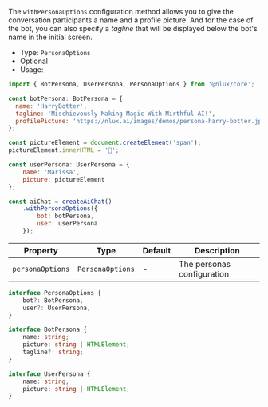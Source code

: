 The `withPersonaOptions` configuration method allows you to give the conversation participants a name and a profile
picture. And for the case of the bot, you can also specify a _tagline_ that will be displayed below the bot's name in
the initial screen.

* Type: `PersonaOptions`
* Optional
* Usage:

```jsx
import { BotPersona, UserPersona, PersonaOptions } from '@nlux/core';

const botPersona: BotPersona = {
  name: 'HarryBotter',
  tagline: 'Mischievously Making Magic With Mirthful AI!',
  profilePicture: 'https://nlux.ai/images/demos/persona-harry-botter.jpg'
};

const pictureElement = document.createElement('span');
pictureElement.innerHTML = '👩';

const userPersona: UserPersona = {
    name: 'Marissa',
    picture: pictureElement
};

const aiChat = createAiChat()
    .withPersonaOptions({
        bot: botPersona,
        user: userPersona
    });
```

| Property | Type |  Default |Description |
| --- | --- | --- | --- |
| `personaOptions` | `PersonaOptions` | - | The personas configuration |

```typescript
interface PersonaOptions {
    bot?: BotPersona,
    user?: UserPersona,
}

interface BotPersona {
    name: string;
    picture: string | HTMLElement;
    tagline?: string;
}

interface UserPersona {
    name: string;
    picture: string | HTMLElement;
}
```
